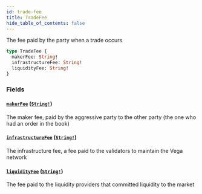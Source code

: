 ```yaml
---
id: trade-fee
title: TradeFee
hide_table_of_contents: false
---
```



The fee paid by the party when a trade occurs

```graphql
type TradeFee {
  makerFee: String!
  infrastructureFee: String!
  liquidityFee: String!
}
```


### Fields

#### [`makerFee`](#) ([`String!`](/docs/testnet/graphql/scalars/string))

The maker fee, paid by the aggressive party to the other party (the one who had an order in the book)


#### [`infrastructureFee`](#) ([`String!`](/docs/testnet/graphql/scalars/string))

The infrastructure fee, a fee paid to the validators to maintain the Vega network


#### [`liquidityFee`](#) ([`String!`](/docs/testnet/graphql/scalars/string))

The fee paid to the liquidity providers that committed liquidity to the market




